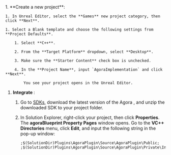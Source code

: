 <PlatformWrapper platform="unreal">
1. **Create a new project**:

    1. In Unreal Editor, select the **Games** new project category, then click **Next**.

    1. Select a Blank template and choose the following settings from **Project Defaults**.

        1. Select **C++**.

        2. From the **Target Platform** dropdown, select **Desktop**.

        3. Make sure the **Starter Content** check box is unchecked.

        4. In the **Project Name**, input `AgoraImplementation` and click **Next**.

            You see your project opens in the Unreal Editor.

1. **Integrate <Vpd k="SDK" />**:

    1. Go to [SDKs](/sdks), download the latest version of the Agora <Vpd k="SDK" />, and unzip the downloaded SDK to your project folder.

    2. In Solution Explorer, right-click your project, then click **Properties**. The **agoraBlueprint Property Pages** window opens. Go to the **VC++ Directories** menu, click **Edit**, and input the following string in the pop-up window:

        ```
        ;$(SolutionDir)Plugins\AgoraPlugin\Source\AgoraPlugin\Public;
        ;$(SolutionDir)Plugins\AgoraPlugin\Source\AgoraPlugin\Private\Include;
        ```
</PlatformWrapper>